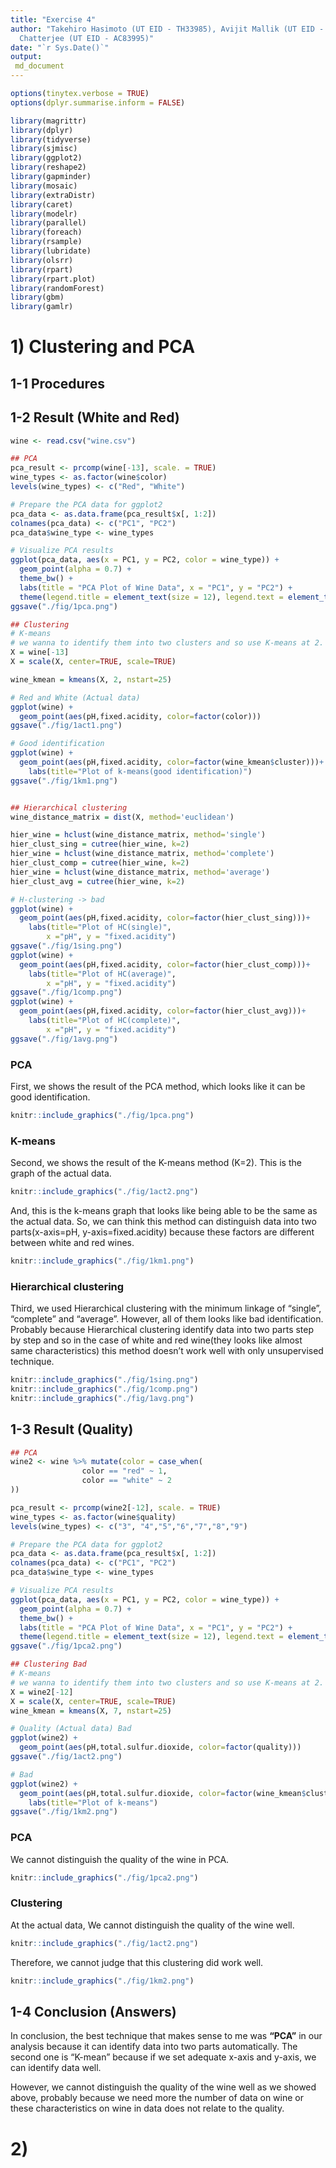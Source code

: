 ```yaml
---
title: "Exercise 4"
author: "Takehiro Hasimoto (UT EID - TH33985), Avijit Mallik (UT EID - AM99484), Arindam
  Chatterjee (UT EID - AC83995)"
date: "`r Sys.Date()`"
output:
 md_document
---
```


```r
options(tinytex.verbose = TRUE)
options(dplyr.summarise.inform = FALSE)
```

```r
library(magrittr)
library(dplyr)
library(tidyverse) 
library(sjmisc)
library(ggplot2)
library(reshape2)
library(gapminder)
library(mosaic)
library(extraDistr)
library(caret)
library(modelr)
library(parallel)
library(foreach)
library(rsample)
library(lubridate)
library(olsrr)
library(rpart)
library(rpart.plot)
library(randomForest)
library(gbm)
library(gamlr)
```

# 1) Clustering and PCA

## 1-1 Procedures


## 1-2 Result (White and Red)

```r
wine <- read.csv("wine.csv")

## PCA
pca_result <- prcomp(wine[-13], scale. = TRUE)
wine_types <- as.factor(wine$color)
levels(wine_types) <- c("Red", "White")

# Prepare the PCA data for ggplot2
pca_data <- as.data.frame(pca_result$x[, 1:2])
colnames(pca_data) <- c("PC1", "PC2")
pca_data$wine_type <- wine_types

# Visualize PCA results
ggplot(pca_data, aes(x = PC1, y = PC2, color = wine_type)) +
  geom_point(alpha = 0.7) +
  theme_bw() +
  labs(title = "PCA Plot of Wine Data", x = "PC1", y = "PC2") +
  theme(legend.title = element_text(size = 12), legend.text = element_text(size = 10))
ggsave("./fig/1pca.png")

## Clustering
# K-means
# we wanna to identify them into two clusters and so use K-means at 2.
X = wine[-13]
X = scale(X, center=TRUE, scale=TRUE)

wine_kmean = kmeans(X, 2, nstart=25)

# Red and White (Actual data)
ggplot(wine) + 
  geom_point(aes(pH,fixed.acidity, color=factor(color)))
ggsave("./fig/1act1.png")

# Good identification
ggplot(wine) + 
  geom_point(aes(pH,fixed.acidity, color=factor(wine_kmean$cluster)))+
    labs(title="Plot of k-means(good identification)")
ggsave("./fig/1km1.png")


## Hierarchical clustering
wine_distance_matrix = dist(X, method='euclidean')

hier_wine = hclust(wine_distance_matrix, method='single')
hier_clust_sing = cutree(hier_wine, k=2)
hier_wine = hclust(wine_distance_matrix, method='complete')
hier_clust_comp = cutree(hier_wine, k=2)
hier_wine = hclust(wine_distance_matrix, method='average')
hier_clust_avg = cutree(hier_wine, k=2)

# H-clustering -> bad
ggplot(wine) + 
  geom_point(aes(pH,fixed.acidity, color=factor(hier_clust_sing)))+
    labs(title="Plot of HC(single)",
        x ="pH", y = "fixed.acidity")
ggsave("./fig/1sing.png")
ggplot(wine) + 
  geom_point(aes(pH,fixed.acidity, color=factor(hier_clust_comp)))+
    labs(title="Plot of HC(average)",
        x ="pH", y = "fixed.acidity")
ggsave("./fig/1comp.png")
ggplot(wine) + 
  geom_point(aes(pH,fixed.acidity, color=factor(hier_clust_avg)))+
    labs(title="Plot of HC(complete)",
        x ="pH", y = "fixed.acidity")
ggsave("./fig/1avg.png")
```

### PCA

First, we shows the result of the PCA method, which looks like it can be good identification. 

```r
knitr::include_graphics("./fig/1pca.png")
```

### K-means

Second, we shows the result of the K-means method (K=2). This is the graph of the actual data.
```r
knitr::include_graphics("./fig/1act2.png")
```

And, this is the k-means graph that looks like being able to be the same as the actual data. So, we can think this method can distinguish data into two parts(x-axis=pH, y-axis=fixed.acidity) because these factors are different between white and red wines.

```r
knitr::include_graphics("./fig/1km1.png")
```

### Hierarchical clustering

Third, we used Hierarchical clustering with the minimum linkage of "single", "complete" and "average". However, all of them looks like bad identification. Probably because Hierarchical clustering identify data into two parts step by step and so in the case of white and red wine(they looks like almost same characteristics) this method doesn't work well with only unsupervised technique.

```r
knitr::include_graphics("./fig/1sing.png")
knitr::include_graphics("./fig/1comp.png")
knitr::include_graphics("./fig/1avg.png")
```

## 1-3 Result (Quality)

```r
## PCA
wine2 <- wine %>% mutate(color = case_when(
                color == "red" ~ 1,
                color == "white" ~ 2
))

pca_result <- prcomp(wine2[-12], scale. = TRUE)
wine_types <- as.factor(wine$quality)
levels(wine_types) <- c("3", "4","5","6","7","8","9")

# Prepare the PCA data for ggplot2
pca_data <- as.data.frame(pca_result$x[, 1:2])
colnames(pca_data) <- c("PC1", "PC2")
pca_data$wine_type <- wine_types

# Visualize PCA results
ggplot(pca_data, aes(x = PC1, y = PC2, color = wine_type)) +
  geom_point(alpha = 0.7) +
  theme_bw() +
  labs(title = "PCA Plot of Wine Data", x = "PC1", y = "PC2") +
  theme(legend.title = element_text(size = 12), legend.text = element_text(size = 10))
ggsave("./fig/1pca2.png")

## Clustering Bad
# K-means
# we wanna to identify them into two clusters and so use K-means at 2.
X = wine2[-12]
X = scale(X, center=TRUE, scale=TRUE)
wine_kmean = kmeans(X, 7, nstart=25)

# Quality (Actual data) Bad
ggplot(wine2) + 
  geom_point(aes(pH,total.sulfur.dioxide, color=factor(quality)))
ggsave("./fig/1act2.png")

# Bad
ggplot(wine2) + 
  geom_point(aes(pH,total.sulfur.dioxide, color=factor(wine_kmean$cluster)))+
    labs(title="Plot of k-means")
ggsave("./fig/1km2.png")
```


### PCA

We cannot distinguish the quality of the wine in PCA.

```r
knitr::include_graphics("./fig/1pca2.png")
```

### Clustering

At the actual data, We cannot distinguish the quality of the wine well.

```r
knitr::include_graphics("./fig/1act2.png")
```

Therefore, we cannot judge that this clustering did work well.

```r
knitr::include_graphics("./fig/1km2.png")
```

## 1-4 Conclusion (Answers)

In conclusion, the best technique that makes sense to me was **"PCA"** in our analysis because it can identify data into two parts automatically. The second one is "K-mean" because if we set adequate x-axis and y-axis, we can identify data well.

However, we cannot distinguish the quality of the wine well as we showed above, probably because we need more the number of data on wine or these characteristics on wine in data does not relate to the quality.

# 2)